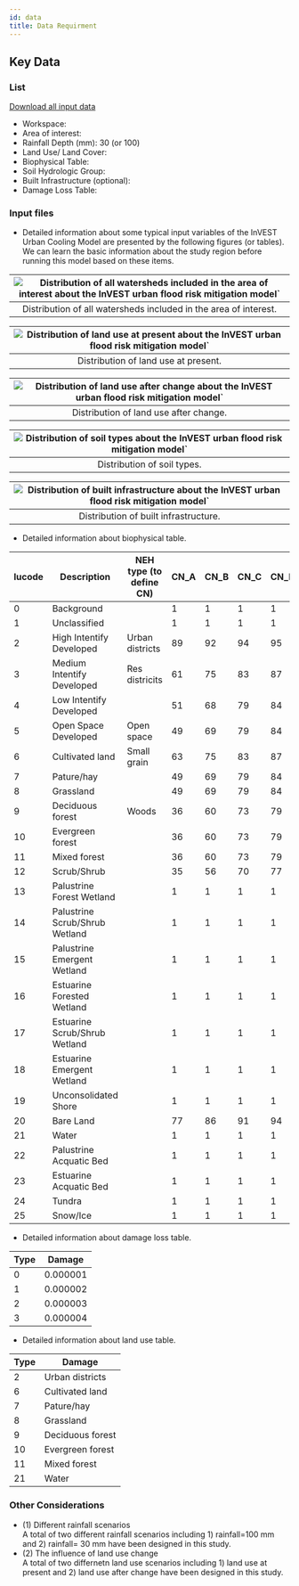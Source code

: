 ```yaml
---
id: data
title: Data Requirment
---
```


## Key Data

### List
[Download all input data](http://invest-model-input-files.s3-website-ap-southeast-1.amazonaws.com/)
- Workspace: 
- Area of interest: 
- Rainfall Depth (mm): 30 (or 100) 
- Land Use/ Land Cover: 
- Biophysical Table: 
- Soil Hydrologic Group:
- Built Infrastructure (optional):
- Damage Loss Table:

### Input files
- Detailed information about some typical input variables of the InVEST Urban Cooling Model are presented by the following figures (or tables). We can learn the basic information about the study region before running this model based on these items.  

|![Distribution of all watersheds included in the area of interest about the InVEST urban flood risk mitigation model`](../../static/img/ufrm-input-watersheds-of-study-region.png)|
|:--:|
| Distribution of all watersheds included in the area of interest. |


|![Distribution of land use at present about the InVEST urban flood risk mitigation model`](../../static/img/ufrm-input-present-land-use.png)|
|:--:|
| Distribution of land use at present. |

|![Distribution of land use after change about the InVEST urban flood risk mitigation model`](../../static/img/ufrm-input-after-land-use-change.png)|
|:--:|
| Distribution of land use after change. |

|![Distribution of soil types about the InVEST urban flood risk mitigation model`](../../static/img/ufrm-input-soil-type.png)|
|:--:|
| Distribution of soil types. |

|![Distribution of built infrastructure about the InVEST urban flood risk mitigation model`](../../static/img/ufrm-input-buildings.png)|
|:--:|
| Distribution of built infrastructure. |


- Detailed information about biophysical table.  

| lucode    | Description                     | NEH type (to define CN)            | CN_A      | CN_B    | CN_C     | CN_D    | SW_type | EMC    |
| ----------| ------------------------------- |----------------------------------- | --------- | ------- | -------- | --------| --------|--------| 
| 0         | Background                      |                                    | 1         | 1       | 1        | 1       | 7000    | 0      |
| 1         | Unclassified                    |                                    | 1         | 1       | 1        | 1       | 7000    | 0      |
| 2         | High Intentify Developed        |      Urban districts               | 89        | 92      | 94       | 95      | 8000    | 0.107  |
| 3         | Medium Intentify Developed      |      Res districits                | 61        | 75      | 83       | 87      | 9000    | 0.077  |
| 4         | Low Intentify Developed         |                                    | 51        | 68      | 79       | 84      | 10000   | 0.041  
| 5         | Open Space Developed            |      Open space                    | 49        | 69      | 79       | 84      | 11000   | 0.012  |
| 6         | Cultivated land                 |      Small grain                   | 63        | 75      | 83       | 87      | 5000    | 0      |
| 7         | Pature/hay                      |                                    | 49        | 69      | 79       | 84      | 3000    | 0      |
| 8         | Grassland                       |                                    | 49        | 69      | 79       | 84      | 3000    | 0      |
| 9         | Deciduous forest                |      Woods                         | 36        | 60      | 73       | 79      | 5000    | 0      |
| 10        | Evergreen forest                |                                    | 36        | 60      | 73       | 79      | 5000    | 0      |
| 11        | Mixed forest                    |                                    | 36        | 60      | 73       | 79      | 5000    | 0      |
| 12        | Scrub/Shrub                     |                                    | 35        | 56      | 70       | 77      | 3000    | 0      |
| 13        | Palustrine Forest Wetland       |                                    | 1         | 1       | 1        | 1       | 6000    | 0      |
| 14        | Palustrine Scrub/Shrub Wetland  |                                    | 1         | 1       | 1        | 1       | 6000    | 0      |
| 15        | Palustrine Emergent Wetland     |                                    | 1         | 1       | 1        | 1       | 6000    | 0      |
| 16        | Estuarine Forested Wetland      |                                    | 1         | 1       | 1        | 1       | 6000    | 0      |
| 17        | Estuarine Scrub/Shrub Wetland   |                                    | 1         | 1       | 1        | 1       | 6000    | 0      |
| 18        | Estuarine Emergent Wetland      |                                    | 1         | 1       | 1        | 1       | 6000    | 0      |
| 19        | Unconsolidated Shore            |                                    | 1         | 1       | 1        | 1       | 7000    | 0      |
| 20        | Bare Land                       |                                    | 77        | 86      | 91       | 94      | 7000    | 0      |
| 21        | Water                           |                                    | 1         | 1       | 1        | 1       | 6000    | 0      |
| 22        | Palustrine Acquatic Bed         |                                    | 1         | 1       | 1        | 1       | 6000    | 0      |
| 23        | Estuarine Acquatic Bed          |                                    | 1         | 1       | 1        | 1       | 6000    | 0      |
| 24        | Tundra                          |                                    | 1         | 1       | 1        | 1       | 3000    | 0      |
| 25        | Snow/Ice                        |                                    | 1         | 1       | 1        | 1       | 7000    | 0      |

- Detailed information about damage loss table. 

| Type     | Damage           |
| ---------| ---------------- |
| 0        | 0.000001         |
| 1        | 0.000002         |
| 2        | 0.000003         |
| 3        | 0.000004         |  

- Detailed information about land use table. 

| Type     | Damage           |
| ---------| ---------------- |
| 2        | Urban districts  |
| 6        | Cultivated land  |
| 7        | Pature/hay       |
| 8        | Grassland        |
| 9        | Deciduous forest |
| 10       | Evergreen forest |
| 11       | Mixed forest     |
| 21       | Water            |  

### Other Considerations

- (1) Different rainfall scenarios  
  A total of two different rainfall scenarios including 1) rainfall=100 mm and 2) rainfall= 30 mm have been designed in this study. 
- (2) The influence of land use change  
  A total of two differnetn land use scenarios including 1) land use at present and 2) land use after change have been designed in this study. 
